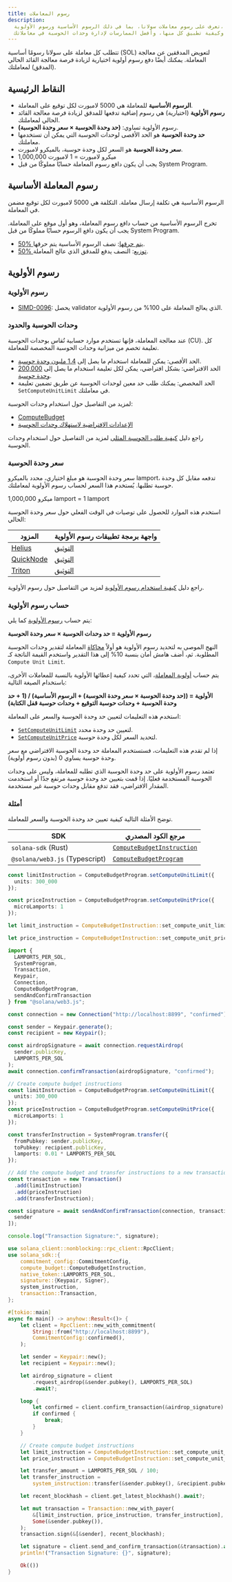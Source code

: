 ```yaml
---
title: رسوم المعاملات
description:
  تعرف على رسوم معاملات سولانا، بما في ذلك الرسوم الأساسية ورسوم الأولوية،
  وكيفية تطبيق كل منها، وأفضل الممارسات لإدارة وحدات الحوسبة في معاملاتك.
---
```


تتطلب كل معاملة على سولانا رسومًا أساسية (SOL) لتعويض المدققين عن معالجة
المعاملة. يمكنك أيضًا دفع رسوم أولوية اختيارية لزيادة فرصة معالجة القائد الحالي
(المدقق) لمعاملتك.

## النقاط الرئيسية

- **الرسوم الأساسية** للمعاملة هي 5000 لامبورت لكل توقيع على المعاملة.
- **رسوم الأولوية** (اختيارية) هي رسوم إضافية تدفعها للمدقق لزيادة فرصة معالجة
  القائد الحالي لمعاملتك.
- رسوم الأولوية تساوي: **(حد وحدة الحوسبة × سعر وحدة الحوسبة)**.
- **حد وحدة الحوسبة** هو الحد الأقصى لوحدات الحوسبة التي يمكن أن تستخدمها
  معاملتك.
- **سعر وحدة الحوسبة** هو السعر لكل وحدة حوسبة، بالميكرو لامبورت.
- 1,000,000 ميكرو لامبورت = 1 لامبورت
- يجب أن يكون دافع رسوم المعاملة حسابًا مملوكًا من قبل System Program.

## رسوم المعاملة الأساسية

الرسوم الأساسية هي تكلفة إرسال معاملة. التكلفة هي 5000 لامبورت لكل توقيع مضمن في
المعاملة.

تخرج الرسوم الأساسية من حساب دافع رسوم المعاملة، وهو أول موقع على المعاملة. يجب
أن يكون دافع الرسوم حسابًا مملوكًا من قبل System Program.

- [50% يتم حرقها](https://github.com/anza-xyz/agave/blob/v2.1.13/sdk/fee-calculator/src/lib.rs#L70):
  نصف الرسوم الأساسية يتم حرقها.
- [50% توزيع](https://github.com/anza-xyz/agave/blob/e621336acad4f5d6e5b860eaa1b074b01c99253c/runtime/src/bank/fee_distribution.rs#L58-L62):
  النصف يدفع للمدقق الذي عالج المعاملة.

## رسوم الأولوية

### رسوم الأولوية

- [SIMD-0096](https://github.com/solana-foundation/solana-improvement-documents/blob/main/proposals/0096-reward-collected-priority-fee-in-entirety.md):
  يحصل validator الذي يعالج المعاملة على 100% من رسوم الأولوية.

### وحدات الحوسبة والحدود

عند معالجة المعاملة، فإنها تستخدم موارد حسابية تُقاس بوحدات الحوسبة (CU). كل
تعليمة تخصم من ميزانية وحدات الحوسبة المخصصة للمعاملة.

- الحد الأقصى: يمكن للمعاملة استخدام ما يصل إلى
  [1.4 مليون وحدة حوسبة](https://github.com/anza-xyz/agave/blob/v2.1.13/compute-budget/src/compute_budget_limits.rs#L14).
- الحد الافتراضي: بشكل افتراضي، يمكن لكل تعليمة استخدام ما يصل إلى
  [200,000 وحدة حوسبة](https://github.com/anza-xyz/agave/blob/v2.1.13/compute-budget/src/compute_budget_limits.rs#L10).
- الحد المخصص: يمكنك طلب حد معين لوحدات الحوسبة عن طريق تضمين تعليمة
  `SetComputeUnitLimit` في معاملتك.

لمزيد من التفاصيل حول استخدام وحدات الحوسبة:

- [ComputeBudget](https://github.com/anza-xyz/agave/blob/v2.1.13/compute-budget/src/compute_budget.rs#L22-L130)
- [الإعدادات الافتراضية لاستهلاك وحدات الحوسبة](https://github.com/anza-xyz/agave/blob/v2.1.13/compute-budget/src/compute_budget.rs#L149-L197)

راجع دليل
[كيفية طلب الحوسبة المثلى](/developers/guides/advanced/how-to-request-optimal-compute)
لمزيد من التفاصيل حول استخدام وحدات الحوسبة.

### سعر وحدة الحوسبة

سعر وحدة الحوسبة هو مبلغ اختياري، محدد بالميكرو lamport، تدفعه مقابل كل وحدة
حوسبة تطلبها. يُستخدم هذا السعر لحساب رسوم الأولوية لمعاملتك.

<Callout>1,000,000 ميكرو lamport = 1 lamport</Callout>

استخدم هذه الموارد للحصول على توصيات في الوقت الفعلي حول سعر وحدة الحوسبة
الحالي:

| المزود                                  | واجهة برمجة تطبيقات رسوم الأولوية                                           |
| --------------------------------------- | --------------------------------------------------------------------------- |
| [Helius](https://www.helius.dev/)       | [التوثيق](https://docs.helius.dev/solana-apis/priority-fee-api)             |
| [QuickNode](https://www.quicknode.com/) | [التوثيق](https://marketplace.quicknode.com/add-on/solana-priority-fee)     |
| [Triton](https://triton.one/)           | [التوثيق](https://docs.triton.one/chains/solana/improved-priority-fees-api) |

راجع دليل
[كيفية استخدام رسوم الأولوية](/developers/guides/advanced/how-to-use-priority-fees)
لمزيد من التفاصيل حول رسوم الأولوية.

### حساب رسوم الأولوية

يتم حساب
[رسوم الأولوية](https://github.com/anza-xyz/agave/blob/v2.2.14/compute-budget/src/compute_budget_limits.rs#L47-L48)
كما يلي:

**رسوم الأولوية = حد وحدات الحوسبة × سعر وحدة الحوسبة**

النهج الموصى به لتحديد رسوم الأولوية هو أولاً
[محاكاة](/developers/guides/advanced/how-to-request-optimal-compute) المعاملة
لتقدير وحدات الحوسبة المطلوبة. ثم، أضف هامش أمان بنسبة 10% إلى هذا التقدير
واستخدم القيمة الناتجة كـ `Compute Unit Limit`.

يتم حساب
[أولوية المعاملة](https://github.com/anza-xyz/agave/blob/v2.2.14/core/src/banking_stage/transaction_scheduler/receive_and_buffer.rs#L646)،
التي تحدد كيفية إعطائها الأولوية بالنسبة للمعاملات الأخرى، باستخدام الصيغة
التالية:

**الأولوية = ((حد وحدة الحوسبة × سعر وحدة الحوسبة) + الرسوم الأساسية) / (1 + حد
وحدة الحوسبة + وحدات حوسبة التوقيع + وحدات حوسبة قفل الكتابة)**

استخدم هذه التعليمات لتعيين حد وحدة الحوسبة والسعر على المعاملة:

- [`SetComputeUnitLimit`](https://github.com/anza-xyz/agave/blob/v2.1.13/sdk/src/compute_budget.rs#L42-L44)
  لتعيين حد وحدة محدد.
- [`SetComputeUnitPrice`](https://github.com/anza-xyz/agave/blob/v2.1.13/sdk/src/compute_budget.rs#L48-L50)
  لتحديد السعر لكل وحدة حوسبة.

<Callout>

إذا لم تقدم هذه التعليمات، فستستخدم المعاملة حد وحدة الحوسبة الافتراضي مع سعر
وحدة حوسبة يساوي 0 (بدون رسوم أولوية).

تعتمد رسوم الأولوية على حد وحدة الحوسبة الذي تطلبه للمعاملة، وليس على وحدات
الحوسبة المستخدمة فعليًا. إذا قمت بتعيين حد وحدة حوسبة مرتفع جدًا أو استخدمت
المقدار الافتراضي، فقد تدفع مقابل وحدات حوسبة غير مستخدمة.

</Callout>

### أمثلة

توضح الأمثلة التالية كيفية تعيين حد وحدة الحوسبة والسعر للمعاملة.

| SDK                            | مرجع الكود المصدري                                                                                                             |
| ------------------------------ | ------------------------------------------------------------------------------------------------------------------------------ |
| `solana-sdk` (Rust)            | [`ComputeBudgetInstruction`](https://github.com/anza-xyz/agave/blob/v2.1.13/sdk/src/compute_budget.rs#L17-L31)                 |
| `@solana/web3.js` (Typescript) | [`ComputeBudgetProgram`](https://github.com/solana-foundation/solana-web3.js/blob/v1.98.0/src/programs/compute-budget.ts#L218) |

<CodeTabs storage="compute-budget">

```ts !! title="Typescript"
const limitInstruction = ComputeBudgetProgram.setComputeUnitLimit({
  units: 300_000
});

const priceInstruction = ComputeBudgetProgram.setComputeUnitPrice({
  microLamports: 1
});
```

```rust !! title="Rust"
let limit_instruction = ComputeBudgetInstruction::set_compute_unit_limit(300_000);

let price_instruction = ComputeBudgetInstruction::set_compute_unit_price(1);
```

</CodeTabs>

<CodeTabs storage="compute-budget" flags="r">

```ts !! title="Typescript"
import {
  LAMPORTS_PER_SOL,
  SystemProgram,
  Transaction,
  Keypair,
  Connection,
  ComputeBudgetProgram,
  sendAndConfirmTransaction
} from "@solana/web3.js";

const connection = new Connection("http://localhost:8899", "confirmed");

const sender = Keypair.generate();
const recipient = new Keypair();

const airdropSignature = await connection.requestAirdrop(
  sender.publicKey,
  LAMPORTS_PER_SOL
);
await connection.confirmTransaction(airdropSignature, "confirmed");

// Create compute budget instructions
const limitInstruction = ComputeBudgetProgram.setComputeUnitLimit({
  units: 300_000
});
const priceInstruction = ComputeBudgetProgram.setComputeUnitPrice({
  microLamports: 1
});

const transferInstruction = SystemProgram.transfer({
  fromPubkey: sender.publicKey,
  toPubkey: recipient.publicKey,
  lamports: 0.01 * LAMPORTS_PER_SOL
});

// Add the compute budget and transfer instructions to a new transaction
const transaction = new Transaction()
  .add(limitInstruction)
  .add(priceInstruction)
  .add(transferInstruction);

const signature = await sendAndConfirmTransaction(connection, transaction, [
  sender
]);

console.log("Transaction Signature:", signature);
```

```rust !! title="Rust"
use solana_client::nonblocking::rpc_client::RpcClient;
use solana_sdk::{
    commitment_config::CommitmentConfig,
    compute_budget::ComputeBudgetInstruction,
    native_token::LAMPORTS_PER_SOL,
    signature::{Keypair, Signer},
    system_instruction,
    transaction::Transaction,
};

#[tokio::main]
async fn main() -> anyhow::Result<()> {
    let client = RpcClient::new_with_commitment(
        String::from("http://localhost:8899"),
        CommitmentConfig::confirmed(),
    );

    let sender = Keypair::new();
    let recipient = Keypair::new();

    let airdrop_signature = client
        .request_airdrop(&sender.pubkey(), LAMPORTS_PER_SOL)
        .await?;

    loop {
        let confirmed = client.confirm_transaction(&airdrop_signature).await?;
        if confirmed {
            break;
        }
    }

    // Create compute budget instructions
    let limit_instruction = ComputeBudgetInstruction::set_compute_unit_limit(300_000);
    let price_instruction = ComputeBudgetInstruction::set_compute_unit_price(1);

    let transfer_amount = LAMPORTS_PER_SOL / 100;
    let transfer_instruction =
        system_instruction::transfer(&sender.pubkey(), &recipient.pubkey(), transfer_amount);

    let recent_blockhash = client.get_latest_blockhash().await?;

    let mut transaction = Transaction::new_with_payer(
        &[limit_instruction, price_instruction, transfer_instruction],
        Some(&sender.pubkey()),
    );
    transaction.sign(&[&sender], recent_blockhash);

    let signature = client.send_and_confirm_transaction(&transaction).await?;
    println!("Transaction Signature: {}", signature);

    Ok(())
}
```

</CodeTabs>
